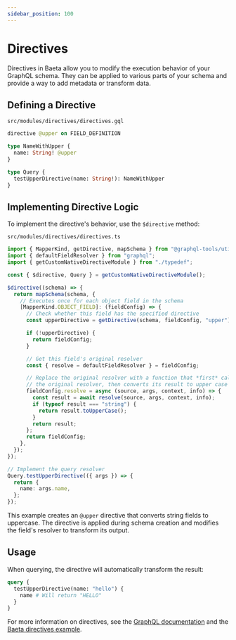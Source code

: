 ```yaml
---
sidebar_position: 100
---
```


# Directives

Directives in Baeta allow you to modify the execution behavior of your GraphQL schema. They can be applied to various parts of your schema and provide a way to add metadata or transform data.

## Defining a Directive

`src/modules/directives/directives.gql`

```graphql
directive @upper on FIELD_DEFINITION

type NameWithUpper {
  name: String! @upper
}

type Query {
  testUpperDirective(name: String!): NameWithUpper
}
```

## Implementing Directive Logic

To implement the directive's behavior, use the `$directive` method:

`src/modules/directives/directives.ts`

```typescript
import { MapperKind, getDirective, mapSchema } from "@graphql-tools/utils";
import { defaultFieldResolver } from "graphql";
import { getCustomNativeDirectiveModule } from "./typedef";

const { $directive, Query } = getCustomNativeDirectiveModule();

$directive((schema) => {
  return mapSchema(schema, {
    // Executes once for each object field in the schema
    [MapperKind.OBJECT_FIELD]: (fieldConfig) => {
      // Check whether this field has the specified directive
      const upperDirective = getDirective(schema, fieldConfig, "upper")?.[0];

      if (!upperDirective) {
        return fieldConfig;
      }

      // Get this field's original resolver
      const { resolve = defaultFieldResolver } = fieldConfig;

      // Replace the original resolver with a function that *first* calls
      // the original resolver, then converts its result to upper case
      fieldConfig.resolve = async (source, args, context, info) => {
        const result = await resolve(source, args, context, info);
        if (typeof result === "string") {
          return result.toUpperCase();
        }
        return result;
      };
      return fieldConfig;
    },
  });
});

// Implement the query resolver
Query.testUpperDirective(({ args }) => {
  return {
    name: args.name,
  };
});
```

This example creates an `@upper` directive that converts string fields to uppercase. The directive is applied during schema creation and modifies the field's resolver to transform its output.

## Usage

When querying, the directive will automatically transform the result:

```graphql
query {
  testUpperDirective(name: "hello") {
    name # Will return "HELLO"
  }
}
```

For more information on directives, see the [GraphQL documentation](https://graphql.org/learn/execution/#directives) and the [Baeta directives example](https://github.com/andreisergiu98/baeta/tree/main/examples/directives).

